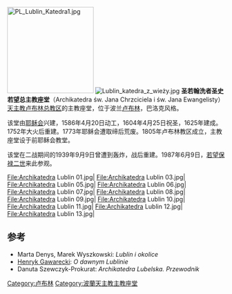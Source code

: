 [[File:PL_Lublin_Katedra1.jpg|200px]]
[[File:Lublin_katedra_z_wieży.jpg|thumb]]
'''圣若翰洗者圣史若望总主教座堂'''（Archikatedra św. Jana Chrzciciela i św. Jana Ewangelisty）[[天主教卢布林总教区|天主教卢布林总教区]]的主教座堂，位于波兰[[卢布林|卢布林]]，巴洛克风格。

该堂由[[耶稣会|耶稣会]]兴建，1586年4月20日动工，1604年4月25日祝圣，1625年建成。1752年大火后重建。1773年耶稣会遭取缔后荒废。1805年卢布林教区成立，主教座堂设于前耶稣会教堂。

该堂在二战期间的1939年9月9日曾遭到轰炸，战后重建。1987年6月9日，[[若望保禄二世|若望保禄二世]]来此参观。

<gallery>
File:Archikatedra Lublin 01.jpg|
File:Archikatedra Lublin 03.jpg|
File:Archikatedra Lublin 05.jpg|
File:Archikatedra Lublin 06.jpg|
File:Archikatedra Lublin 07.jpg|
File:Archikatedra Lublin 08.jpg|
File:Archikatedra Lublin 09.jpg|
File:Archikatedra Lublin 10.jpg|
File:Archikatedra Lublin 11.jpg|
File:Archikatedra Lublin 12.jpg|
File:Archikatedra Lublin 13.jpg|
</gallery>

== 参考 ==
* Marta Denys, Marek Wyszkowski: ''Lublin i okolice''
* [[Henryk_Gawarecki|Henryk Gawarecki]]: ''O dawnym Lublinie''
* Danuta Szewczyk-Prokurat: ''Archikatedra Lubelska. Przewodnik''

[[Category:卢布林|Category:卢布林]]
[[Category:波蘭天主教主教座堂|Category:波蘭天主教主教座堂]]